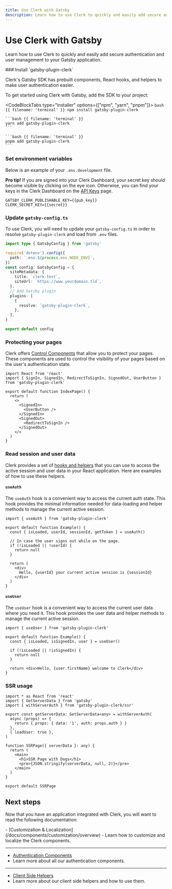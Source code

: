 ```yaml
---
title: Use Clerk with Gatsby
description: Learn how to use Clerk to quickly and easily add secure authentication and user management to your Gatsby application.
---
```


# Use Clerk with Gatsby

Learn how to use Clerk to quickly and easily add secure authentication and user management to your Gatsby application.

<Steps>
  ### Install `gatsby-plugin-clerk`

  Clerk's Gatsby SDK has prebuilt components, React hooks, and helpers to make user authentication easier.

  To get started using Clerk with Gatsby, add the SDK to your project:

  <CodeBlockTabs type="installer" options={["npm", "yarn", "pnpm"]}>
    ```bash {{ filename: 'terminal' }}
    npm install gatsby-plugin-clerk
    ```

    ```bash {{ filename: 'terminal' }}
    yarn add gatsby-plugin-clerk
    ```

    ```bash {{ filename: 'terminal' }}
    pnpm add gatsby-plugin-clerk
    ```
  </CodeBlockTabs>

  ### Set environment variables

  Below is an example of your `.env.development` file.

  **Pro tip!** If you are signed into your Clerk Dashboard, your secret key should become visible by clicking on the eye icon. Otherwise, you can find your keys in the Clerk Dashboard on the [API Keys](https://dashboard.clerk.com/last-active?path=api-keys) page.

  ```env {{ filename: '.env.development' }}
  GATSBY_CLERK_PUBLISHABLE_KEY={{pub_key}}
  CLERK_SECRET_KEY={{secret}}
  ```

  ### Update `gatsby-config.ts`

  To use Clerk, you will need to update your `gatsby-config.ts` in order to resolve `gatsby-plugin-clerk` and load from `.env` files.

  ```ts {{ filename: 'gatsby-config.ts' }}
  import type { GatsbyConfig } from 'gatsby'

  require('dotenv').config({
    path: `.env.${process.env.NODE_ENV}`,
  })
  const config: GatsbyConfig = {
    siteMetadata: {
      title: `clerk-test`,
      siteUrl: `https://www.yourdomain.tld`,
    },
    // Add Gatsby plugin
    plugins: [
      {
        resolve: `gatsby-plugin-clerk`,
      },
    ],
  }

  export default config
  ```

  ### Protecting your pages

  Clerk offers [Control Components](/docs/components/overview) that allow you to protect your pages. These components are used to control the visibility of your pages based on the user's authentication state.

  ```tsx {{ filename: 'src/pages/index.tsx' }}
  import React from 'react'
  import { SignIn, SignedIn, RedirectToSignIn, SignedOut, UserButton } from 'gatsby-plugin-clerk'

  export default function IndexPage() {
    return (
      <>
        <SignedIn>
          <UserButton />
        </SignedIn>
        <SignedOut>
          <RedirectToSignIn />
        </SignedOut>
      </>
    )
  }
  ```

  ### Read session and user data

  Clerk provides a set of [hooks and helpers](/docs/references/react/use-user) that you can use to access the active session and user data in your React application. Here are examples of how to use these helpers.

  #### `useAuth`

  The `useAuth` hook is a convenient way to access the current auth state. This hook provides the minimal information needed for data-loading and helper methods to manage the current active session.

  ```tsx {{ filename: 'src/pages/example.tsx' }}
  import { useAuth } from 'gatsby-plugin-clerk'

  export default function Example() {
    const { isLoaded, userId, sessionId, getToken } = useAuth()

    // In case the user signs out while on the page.
    if (!isLoaded || !userId) {
      return null
    }

    return (
      <div>
        Hello, {userId} your current active session is {sessionId}
      </div>
    )
  }
  ```

  #### `useUser`

  The `useUser` hook is a convenient way to access the current user data where you need it. This hook provides the user data and helper methods to manage the current active session.

  ```tsx {{ filename: 'src/pages/example.tsx' }}
  import { useUser } from 'gatsby-plugin-clerk'

  export default function Example() {
    const { isLoaded, isSignedIn, user } = useUser()

    if (!isLoaded || !isSignedIn) {
      return null
    }

    return <div>Hello, {user.firstName} welcome to Clerk</div>
  }
  ```

  ### SSR usage

  ```tsx {{ filename: 'src/pages/SSRPage.tsx' }}
  import * as React from 'react'
  import { GetServerData } from 'gatsby'
  import { withServerAuth } from 'gatsby-plugin-clerk/ssr'

  export const getServerData: GetServerData<any> = withServerAuth(
    async (props) => {
      return { props: { data: '1', auth: props.auth } }
    },
    { loadUser: true },
  )

  function SSRPage({ serverData }: any) {
    return (
      <main>
        <h1>SSR Page with Dogs</h1>
        <pre>{JSON.stringify(serverData, null, 2)}</pre>
      </main>
    )
  }

  export default SSRPage
  ```
</Steps>

## Next steps

Now that you have an application integrated with Clerk, you will want to read the following documentation:

<Cards>
  - [Customization & Localization](/docs/components/customization/overview)
  - Learn how to customize and localize the Clerk components.

  ---

  - [Authentication Components](/docs/components/authentication/sign-in)
  - Learn more about all our authentication components.

  ---

  - [Client Side Helpers](/docs/references/react/use-user)
  - Learn more about our client side helpers and how to use them.
</Cards>
